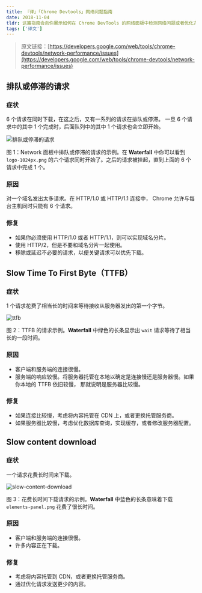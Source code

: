 ```yaml
---
title: 『译』「Chrome Devtools」网络问题指南
date: 2018-11-04
tldr: 这篇指南会向你展示如何在 Chrome DevTools 的网络面板中检测网络问题或者优化方向。
tags: ['译文']
---
```


> 原文链接：[https://developers.google.com/web/tools/chrome-devtools/network-performance/issues](https://developers.google.com/web/tools/chrome-devtools/network-performance/issues)

## 排队或停滞的请求

### 症状

6 个请求在同时下载，在这之后，又有一系列的请求在排队或停滞。
一旦 6 个请求中的其中 1 个完成时，后面队列中的其中 1 个请求也会立即开始。

![排队或停滞的请求][stalled]

图 1：Network 面板中排队或停滞的请求的示例。在 **Waterfall** 中你可以看到
`logo-1024px.png` 的六个请求同时开始了。之后的请求被挂起，直到上面的 6 个请求中完成 1 个。

### 原因

对一个域名发出太多请求。在 HTTP/1.0 或 HTTP/1.1 连接中，
Chrome 允许与每台主机同时只能有 6 个请求。

### 修复

- 如果你必须使用 HTTP/1.0 或者 HTTP/1.1，则可以实现域名分片。
- 使用 HTTP/2，但是不要和域名分片一起使用。
- 移除或延迟不必要的请求，以便关键请求可以优先下载。

## Slow Time To First Byte（TTFB）

### 症状

1 个请求花费了相当长的时间来等待接收从服务器发出的第一个字节。

![ttfb][ttfb]

图 2：TTFB 的请求示例。**Waterfall** 中绿色的长条显示出 `wait` 请求等待了相当长的一段时间。

### 原因

- 客户端和服务端的连接很慢。
- 服务端的响应较慢。将服务器托管在本地以确定是连接慢还是服务器慢。如果你本地的 TTFB 依旧较慢，
  那就说明是服务器比较慢。

### 修复

- 如果连接比较慢，考虑将内容托管在 CDN 上，或者更换托管服务商。
- 如果服务器比较慢，考虑优化数据库查询，实现缓存，或者修改服务器配置。

## Slow content download

### 症状

一个请求花费长时间来下载。

![slow-content-download][slowcontentdownload]

图 3：花费长时间下载请求的示例。**Waterfall** 中蓝色的长条意味着下载 `elements-panel.png`
花费了很长时间。

### 原因

- 客户端和服务端的连接很慢。
- 许多内容正在下载。

### 修复

- 考虑将内容托管到 CDN，或者更换托管服务商。
- 通过优化请求发送更少的内容。

[stalled]: https://raw.githubusercontent.com/coderfe/100-days-of-translate/master/network-issues-guide/stalled.png
[ttfb]: https://raw.githubusercontent.com/coderfe/100-days-of-translate/master/network-issues-guide/slow-ttfb.png
[slowcontentdownload]: https://raw.githubusercontent.com/coderfe/100-days-of-translate/master/network-issues-guide/slow-content-download.png
